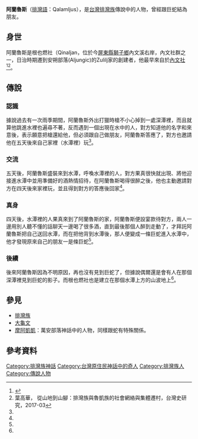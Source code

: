 '''阿蘭魯斯'''（[[排灣語|排灣語]]：Qalamljus），是[[台灣|台灣]][[排灣族|排灣族]]傳說中的人物，曾經跟巨蛇結為朋友。
==身世==
阿蘭魯斯是根也燃社（Qinaljan，位於今[[屏東縣|屏東縣]][[獅子鄉_(台灣)|獅子鄉]]內文溪右岸，內文社群之一，日治時期遷到安朔部落(Aljungic)的Zulilj家的創建者，他最早來自於[[內文社|內文社]]<ref name="番族慣習調查報告書第五卷排灣族．第一冊">{{cite book|last=|first=|date=2003-10-01|title=番族慣習調查報告書第五卷排灣族．第一冊|url=https://tm.ncl.edu.tw/article?u=022_004_00003740&lang=chn|location=|publisher=中央研究院民族所|page=|isbn=9789576719721|author=臺灣總督府臨時臺灣舊慣調查會|access-date=2021-01-25|archive-date=2021-01-11|archive-url=https://web.archive.org/web/20210111005448/https://tm.ncl.edu.tw/article?u=022_004_00003740&lang=chn|dead-url=no}}</ref><ref>葉高華， 從山地到山腳：排灣族與魯凱族的社會網絡與集體遷村，台灣史研究，2017-03</ref>。

==傳說==
===認識===
據說過去有一次雨季期間，阿蘭魯斯外出打獵時槍不小心掉到一處深潭裡，而且就算他跳進水裡也遍尋不著，反而遇到一個出現在水中的人，對方知道他的名字和來意後，表示願意把槍還給他，但必須跟自己做朋友，阿蘭魯斯答應了，對方也邀請他在五天後來自己家裡（水潭裡）玩<ref name="番族慣習調查報告書第五卷排灣族．第一冊"/>。
===交流===
五天後，阿蘭魯斯盛裝來到水潭，呼喚水潭裡的人，對方果真很快就出現、將他迎接進水潭中並用準備好的酒熱情招待，在阿蘭魯斯喝得很醉之後，他也主動邀請對方在四天後來家裡玩，並且得到對方的答應後回家<ref name="番族慣習調查報告書第五卷排灣族．第一冊"/>。
===真身===
四天後，水潭裡的人果真來到了阿蘭魯斯的家，阿蘭魯斯便設宴款待對方，兩人一邊用別人聽不懂的話聊天一邊喝了很多酒，直到最後那個人醉到走動了，才拜託阿蘭魯斯把自己送回水潭，而在把他背到水潭後，那人便變成一條巨蛇進入水潭中，他才發現原來自己的朋友一是條巨蛇<ref name="番族慣習調查報告書第五卷排灣族．第一冊"/>。
===後續===
後來阿蘭魯斯因為不明原因，再也沒有見到巨蛇了，但據說偶爾還是會有人在那個深潭裡見到巨蛇的影子。而根也燃社也是建立在那個水潭上方的山波地上<ref name="番族慣習調查報告書第五卷排灣族．第一冊"/>。
==參見==
*[[排灣族|排灣族]]
*[[大龜文|大龜文]]
*[[摩阿凱凱|摩阿凱凱]]：萬安部落神話中的人物，同樣跟蛇有特殊關係。

==參考資料==
{{reflist}}


[[Category:排灣族神話|Category:排灣族神話]]
[[Category:台灣原住民神話中的奇人|Category:台灣原住民神話中的奇人]]
[[Category:排灣族人|Category:排灣族人]]
[[Category:傳說人物|Category:傳說人物]]
{{Myth-stub}}